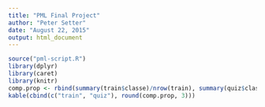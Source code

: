 ```yaml
---
title: "PML Final Project"
author: "Peter Setter"
date: "August 22, 2015"
output: html_document
---
```



```r
source("pml-script.R")
library(dplyr)
library(caret)
library(knitr)
comp.prop <- rbind(summary(train$classe)/nrow(train), summary(quiz$classe)/nrow(quiz)) 
kable(cbind(c("train", "quiz"), round(comp.prop, 3)))
```
